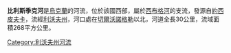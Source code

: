 '''比利斯季克河'''是[[烏克蘭|烏克蘭]]的河流，位於該國西部，屬於[[西布格河|西布格河]]的支流，發源自[[約西皮夫卡_(拉傑霍夫區)|約西皮夫卡]]，流經[[利沃夫州|利沃夫州]]，河口處在[[切爾沃諾格勒|切爾沃諾格勒]]以北，河道全長30公里，流域面積268平方公里。

{{DEFAULTSORT:Білий Стік}}
[[Category:利沃夫州河流|Category:利沃夫州河流]]


{{Ukraine-river-stub}}